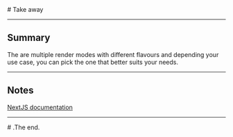 <Section>

<Cover>
  # Take away
</Cover>

---

# Summary

The are multiple render modes with different flavours and depending your use case, you can pick the
one that better suits your needs.

---

# Notes

[NextJS documentation](https://nextjs.org/docs/basic-features/data-fetching)

---

<Cover>
  # .The end.
</Cover>

</Section>

